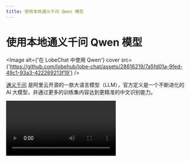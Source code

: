 ```yaml
---
title: 使用本地通义千问 Qwen 模型
---
```


# 使用本地通义千问 Qwen 模型

<Image alt={'在 LobeChat 中使用 Qwen'} cover src={'https://github.com/lobehub/lobe-chat/assets/28616219/7a5fd01a-9fed-49c1-93a3-422269213f19'} />

[通义千问](https://github.com/QwenLM/Qwen1.5) 是阿里云开源的一款大语言模型（LLM），官方定义是一个不断进化的 AI 大模型，并通过更多的训练集内容达到更精准的中文识别能力。

<Video src="https://github.com/lobehub/lobe-chat/assets/28616219/31e5f625-8dc4-4a5f-a5fd-d28d0457782d" />

现在，通过 LobeChat 与 [Ollama](https://ollama.com/) 的集成，你可以轻松地在 LobeChat 中使用 通义千问。

本文档将指导你如何在 LobeChat 中使用通义千问本地部署版：

<Steps>
  ### 本地安装 Ollama

  首先，你需要安装 Ollama，安装过程请查阅 [Ollama 使用文件](/zh/usage/providers/ollama)。

  ### 用 Ollama 拉取 Qwen 模型到本地

  在安装完成 Ollama 后，你可以通过以下命令安装 Qwen 模型，以 14b 模型为例：

  ```bash
  ollama pull qwen:14b
  ```

  <Image alt={'使用 Ollama 拉取 Qwen 模型'} height={473} inStep src={'https://github.com/lobehub/lobe-chat/assets/1845053/fe34fdfe-c2e4-4d6a-84d7-4ebc61b2516a'} />

  ### 选择 Qwen 模型

  在会话页面中，选择模型面板打开，然后选择 Qwen 模型。

  <Image alt={'模型选择面板中选择 Qwen 模型'} height={430} inStep src={'https://github.com/lobehub/lobe-chat/assets/28616219/e0608cca-f62f-414a-bc55-28a61ba21f14'} />

  <Callout type={'info'}>
    如果你没有在模型选择面板中看到 Ollama 服务商，请查阅 [与 Ollama
    集成](/zh/self-hosting/examples/ollama) 了解如何在 LobeChat 中开启 Ollama 服务商。
  </Callout>
</Steps>

接下来，你就可以使用 LobeChat 与本地 Qwen 模型对话了。
